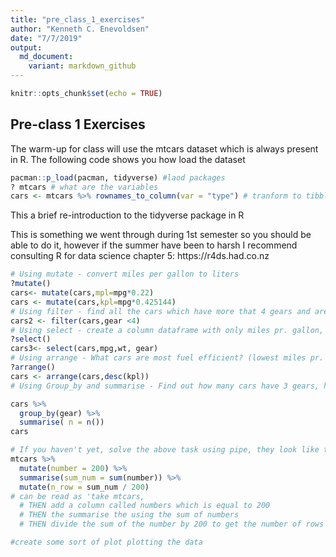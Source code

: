 ```yaml
---
title: "pre_class_1_exercises"
author: "Kenneth C. Enevoldsen"
date: "7/7/2019"
output:   
  md_document:
    variant: markdown_github
---
```


```r
knitr::opts_chunk$set(echo = TRUE)
```

## Pre-class 1 Exercises

The warm-up for class will use the mtcars dataset which is always present in R.
The following code shows you how load the dataset

```r
pacman::p_load(pacman, tidyverse) #laod packages
? mtcars # what are the variables
cars <- mtcars %>% rownames_to_column(var = "type") # tranform to tibble
```


This a brief re-introduction to the tidyverse package in R

This is something we went through during 1st semester so you should be able to do it, however if the summer have been to harsh I recommend consulting R for data science chapter 5: https://r4ds.had.co.nz
```r
# Using mutate - convert miles per gallon to liters
?mutate()
cars<- mutate(cars,mpl=mpg*0.22)
cars <- mutate(cars,kpl=mpg*0.425144)
# Using filter - find all the cars which have more that 4 gears and are automatic
cars2 <- filter(cars,gear <4)
# Using select - create a column dataframe with only miles pr. gallon, weight and number og gears
?select()
cars3<- select(cars,mpg,wt, gear)
# Using arrange - What cars are most fuel efficient? (lowest miles pr. liter/gallon)
?arrange()
cars <- arrange(cars,desc(kpl))
# Using Group_by and summarise - Find out how many cars have 3 gears, how many have 4 and how many have 5 (tip use n(), with summarise to count number of occurences)

cars %>%
  group_by(gear) %>%
  summarise( n = n())
cars
```

```r
# If you haven't yet, solve the above task using pipe, they look like this '%>%' and can be read as 'then' e.g. the following lines:
mtcars %>% 
  mutate(number = 200) %>% 
  summarise(sum_num = sum(number)) %>% 
  mutate(n_row = sum_num / 200)
# can be read as 'take mtcars, 
  # THEN add a column called numbers which is equal to 200
  # THEN the summarise the using the sum of numbers 
  # THEN divide the sum of the number by 200 to get the number of rows

#create some sort of plot plotting the data


```



